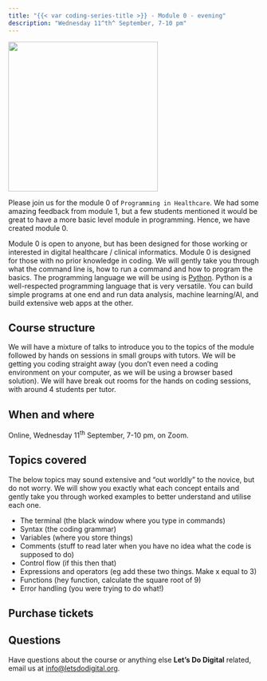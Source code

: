 ```yaml
---
title: "{{< var coding-series-title >}} - Module 0 - evening"
description: "Wednesday 11^th^ September, 7-10 pm"
---
```


![](/media/lets-learn-code-coffee.png){height=300px fig-align="center" fig-alt="Let's Do Digital Logo and words 'Let's Learn Code' on a note pad held by a hand in the bottom left corner"}

Please join us for the module 0 of `Programming in Healthcare`. We had some amazing feedback from module 1, but a few students mentioned it would be great to have a more basic level module in programming. Hence, we have created module 0.

Module 0 is open to anyone, but has been designed for those working or interested in digital healthcare / clinical informatics. Module 0 is designed for those with no prior knowledge in coding. We will gently take you through what the command line is, how to run a command and how to program the basics. The programming language we will be using is [Python](https://www.python.org/about/). Python is a well-respected programming language that is very versatile. You can build simple programs at one end and run data analysis, machine learning/AI, and build extensive web apps at the other.

## Course structure

We will have a mixture of talks to introduce you to the topics of the module followed by hands on sessions in small groups with tutors. We will be getting you coding straight away (you don't even need a coding environment on your computer, as we will be using a browser based solution). We will have break out rooms for the hands on coding sessions, with around 4 students per tutor.


## When and where

Online, Wednesday 11^th^ September, 7-10 pm, on Zoom.


## Topics covered

The below topics may sound extensive and "out worldly" to the novice, but do not worry. We will show you exactly what each concept entails and gently take you through worked examples to better understand and utilise each one.


- The terminal (the black window where you type in commands)
- Syntax (the coding grammar)
- Variables (where you store things)
- Comments (stuff to read later when you have no idea what the code is supposed to do)
- Control flow (if this then that)
- Expressions and operators (eg add these two things. Make x equal to 3)
- Functions (hey function, calculate the square root of 9)
- Error handling (you were trying to do what!)


## Purchase tickets

```{=html}
<script async
  src="https://js.stripe.com/v3/buy-button.js">
</script>
<div class="center-content">
<stripe-buy-button
  buy-button-id="buy_btn_1PawWFDaLu4cWSSgGQ5iGOl1"
  publishable-key="pk_live_51PSZaLDaLu4cWSSgRn6WhzTNBbm7YfQh1lmyZ3xBh1gLqSNjhSkXBn4Y2ZSe1y3UftelHEiUdSApy7nkAXXudfU900k37D6Qok"
>
</stripe-buy-button>
</div>
```


## Questions

Have questions about the course or anything else **Let's Do Digital** related, email us at [info@letsdodigital.org](mailto:info@letsdodigital.org).
